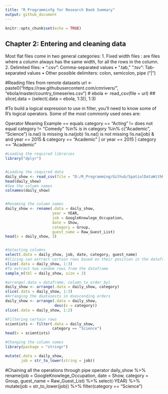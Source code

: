 ```yaml
---
title: "R Programminfg for Research Book Summary"
output: github_document
---
```


```r
knitr::opts_chunk$set(echo = TRUE)
```

## Chapter 2:  Entering and cleaning data

Most ﬂat ﬁles come in two general categories:
  1. Fixed width ﬁles : are ﬁles where a column always has the same width, for all the rows in the column.
  2. Delimited ﬁles:
    • “.csv”: Comma-separated values
    • “.tab,” “.tsv”: Tab-separated values
    • Other possible delimiters: colon, semicolon, pipe (“|”)

#Reading files from remote datasets
 url <- paste0("https://raw.githubusercontent.com/cmrivers/", "ebola/master/country_timeseries.csv")
 # ebola <- read_csv(file = url)
 ## slice(.data = (select(.data = ebola, 1:3)), 1:3)

#To build a logical expression to use in filter, you’ll need to know some of R’s logical operators. Some of the most commonly used ones are:

Operator Meaning Example
== equals                         category == "Acting"
!= does not equal             category != "Comedy"
%in% is in category             %in% c("Academic", "Science")
is.na() is missing                is.na(job)
!is.na() is not missing         !is.na(job)
& and                             year == 2015 & category == "Academic"
| or                            year == 2015 | category == "Academic"
```r
#Loading the required libraries
library("dplyr")


#Loading the required data
daily_show <- read_csv(file = "D:/R_Programming/Github/SpatialDataWithR/data/daily_show_guests.csv", skip = 4)
head(daily_show)
#See the column names
colnames(daily_show)


#Renaming the column names
daily_show <- rename(.data = daily_show, 
                     year = YEAR,
                     job = GoogleKnowlege_Occupation,
                     date = Show,
                     category = Group,
                     guest_name = Raw_Guest_List)
head(x = daily_show, 3)


#Selecting columns
select(.data = daily_show, job, date, category, guest_name)
#Slicing can extract certain rows based on their position in the dataframe
slice(.data = daily_show, 1:3)
#To extract two random rows from the dataframe
sample_n(tbl = daily_show, size = 2)

#arrange(.data = dataframe, column_to_order_by)
daily_show <- arrange(.data = daily_show, category)
slice(.data = daily_show, 1:3)
#Arranging the daatasests in dsescending orders
daily_show <- arrange(.data = daily_show,
                      desc(x = category))
slice(.data = daily_show, 1:2)

#Filtering certain rows
scientists <- filter(.data = daily_show,
                     category == "Science")
head(x = scientists)

#Changing the column names
library(package = "stringr")

mutate(.data = daily_show,
       job = str_to_lower(string = job))


```
#Chaining all the operations through pipe operator
daily_show %>% rename(job = GoogleKnowlege_Occupation,
                      date = Show,
                      category = Group,
                      guest_name = Raw_Guest_List) %>%
 select(-YEAR) %>%
 mutate(job = str_to_lower(job)) %>%
 filter(category == "Science")
 
 

